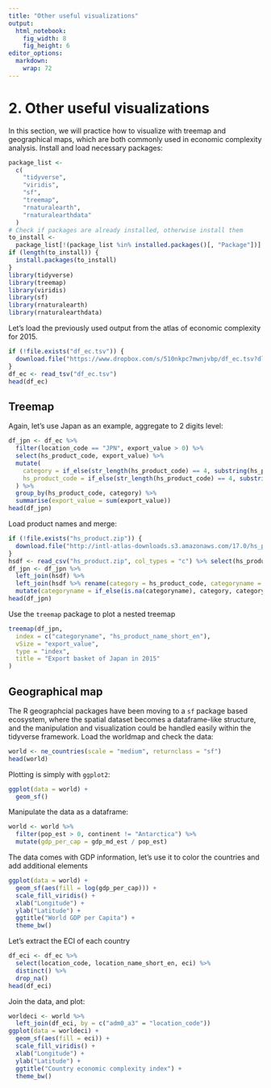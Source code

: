 ---
title: "Other useful visualizations"
output: 
  html_notebook: 
    fig_width: 8
    fig_height: 6
editor_options:
  markdown:
    wrap: 72
---

# 2. Other useful visualizations

In this section, we will practice how to visualize with treemap and geographical maps,
which are both commonly used in economic complexity analysis. Install and load necessary packages:

```{r}
package_list <-
  c(
    "tidyverse",
    "viridis",
    "sf",
    "treemap",
    "rnaturalearth",
    "rnaturalearthdata"
  )
# Check if packages are already installed, otherwise install them
to_install <-
  package_list[!(package_list %in% installed.packages()[, "Package"])]
if (length(to_install)) {
  install.packages(to_install)
}
library(tidyverse)
library(treemap)
library(viridis)
library(sf)
library(rnaturalearth)
library(rnaturalearthdata)
```

Let's load the previously used output from the atlas of economic complexity for 2015.

```{r}
if (!file.exists("df_ec.tsv")) {
  download.file("https://www.dropbox.com/s/510nkpc7mwnjvbp/df_ec.tsv?dl=1", "df_ec.tsv")
}
df_ec <- read_tsv("df_ec.tsv")
head(df_ec)
```

## Treemap

Again, let's use Japan as an example, aggregate to 2 digits level:
```{r}
df_jpn <- df_ec %>%
  filter(location_code == "JPN", export_value > 0) %>%
  select(hs_product_code, export_value) %>%
  mutate(
    category = if_else(str_length(hs_product_code) == 4, substring(hs_product_code, 1, 1), "service"),
    hs_product_code = if_else(str_length(hs_product_code) == 4, substring(hs_product_code, 1, 2), hs_product_code)
  ) %>%
  group_by(hs_product_code, category) %>%
  summarise(export_value = sum(export_value))
head(df_jpn)
```

Load product names and merge:
```{r}
if (!file.exists("hs_product.zip")) {
  download.file("http://intl-atlas-downloads.s3.amazonaws.com/17.0/hs_product.zip", "hs_product.zip")
}
hsdf <- read_csv("hs_product.zip", col_types = "c") %>% select(hs_product_code, hs_product_name_short_en)
df_jpn <- df_jpn %>%
  left_join(hsdf) %>%
  left_join(hsdf %>% rename(category = hs_product_code, categoryname = hs_product_name_short_en)) %>%
  mutate(categoryname = if_else(is.na(categoryname), category, categoryname))
head(df_jpn)
```


Use the `treemap` package to plot a nested treemap

```{r}
treemap(df_jpn,
  index = c("categoryname", "hs_product_name_short_en"),
  vSize = "export_value",
  type = "index",
  title = "Export basket of Japan in 2015"
)
```

## Geographical map

The R geographcial packages have been moving to a `sf` package based ecosystem, where the spatial
dataset becomes a dataframe-like structure, and the manipulation and visualization could be handled
easily within the tidyverse framework. Load the worldmap and check the data:

```{r}
world <- ne_countries(scale = "medium", returnclass = "sf")
head(world)
```
Plotting is simply with `ggplot2`:

```{r}
ggplot(data = world) +
  geom_sf()
```
Manipulate the data as a dataframe:

```{r}
world <- world %>%
  filter(pop_est > 0, continent != "Antarctica") %>%
  mutate(gdp_per_cap = gdp_md_est / pop_est)
```
The data comes with GDP information, let's use it to color the countries and add additional elements

```{r}
ggplot(data = world) +
  geom_sf(aes(fill = log(gdp_per_cap))) +
  scale_fill_viridis() +
  xlab("Longitude") +
  ylab("Latitude") +
  ggtitle("World GDP per Capita") +
  theme_bw()
```
Let's extract the ECI of each country

```{r}
df_eci <- df_ec %>%
  select(location_code, location_name_short_en, eci) %>%
  distinct() %>%
  drop_na()
head(df_eci)
```

Join the data, and plot:
```{r}
worldeci <- world %>%
  left_join(df_eci, by = c("adm0_a3" = "location_code"))
ggplot(data = worldeci) +
  geom_sf(aes(fill = eci)) +
  scale_fill_viridis() +
  xlab("Longitude") +
  ylab("Latitude") +
  ggtitle("Country economic complexity index") +
  theme_bw()
```

